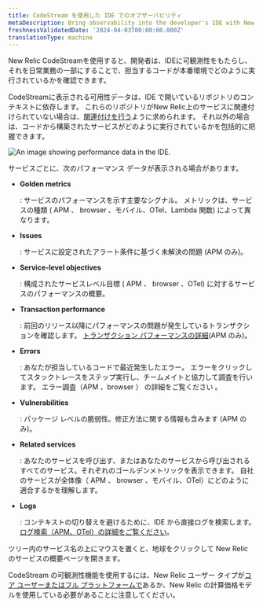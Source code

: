 ```yaml
---
title: CodeStream を使用した IDE でのオブザーバビリティ
metaDescription: Bring observability into the developer's IDE with New Relic CodeStream.
freshnessValidatedDate: '2024-04-03T00:00:00.000Z'
translationType: machine
---
```



New Relic CodeStreamを使用すると、開発者は、IDEに可観測性をもたらし、それを日常業務の一部にすることで、担当するコードが本番環境でどのように実行されているかを確認できます。

CodeStreamに表示される可用性データは、IDE で開いているリポジトリのコンテキストに依存します。 これらのリポジトリがNew Relic上のサービスに関連付けられていない場合は、[関連付けを行う](/docs/codestream/observability/repo-association)ように求められます。 それ以外の場合は、コードから構築されたサービスがどのように実行されているかを包括的に把握できます。

<img
  title="Performance data for your services"
  alt="An image showing performance data in the IDE."
  src={codestreamO11y}
/>

サービスごとに、次のパフォーマンス データが表示される場合があります。

* <DNT>**Golden metrics**</DNT>

  : サービスのパフォーマンスを示す主要なシグナル。 メトリックは、サービスの種類 ( APM 、 browser 、モバイル、OTel、Lambda 関数) によって異なります。

* <DNT>**Issues**</DNT>

  : サービスに設定されたアラート条件に基づく未解決の問題 (APM のみ)。

* <DNT>**Service-level objectives**</DNT>

  : 構成されたサービスレベル目標 ( APM 、 browser 、OTel) に対するサービスのパフォーマンスの概要。

* <DNT>**Transaction performance**</DNT>

  : 前回のリリース以降にパフォーマンスの問題が発生しているトランザクションを確認します。 [トランザクション パフォーマンスの詳細](/docs/codestream/observability/transactions)(APM のみ)。

* <DNT>**Errors**</DNT>

  : あなたが担当しているコードで最近発生したエラー。 エラーをクリックしてスタックトレースをステップ実行し、チームメイトと協力して調査を行います。 [](/docs/codestream/observability/error-investigation)エラー調査（APM 、browser ） の詳細をご覧ください 。

* <DNT>**Vulnerabilities**</DNT>

  : パッケージ レベルの脆弱性。修正方法に関する情報も含みます (APM のみ)。

* <DNT>**Related services**</DNT>

  : あなたのサービスを呼び出す、またはあなたのサービスから呼び出されるすべてのサービス。それぞれのゴールデンメトリックを表示できます。 自社のサービスが全体像（ APM 、 browser 、モバイル、OTel）にどのように適合するかを理解します。

* <DNT>**Logs**</DNT>

  : コンテキストの切り替えを避けるために、IDE から直接ログを検索します。 [ログ検索（APM、OTel）の詳細をご覧ください](/docs/codestream/observability/log-search)。

ツリー内のサービス名の上にマウスを置くと、地球をクリックして New Relic のサービスの概要ページを開きます。

CodeStream の可観測性機能を使用するには、New Relic ユーザー タイプが[コア ユーザーまたはフル プラットフォームで](/docs/accounts/accounts-billing/new-relic-one-user-management/user-type/#user-type-capabilities)あるか、New Relic の計算価格モデルを使用している必要があることに注意してください。